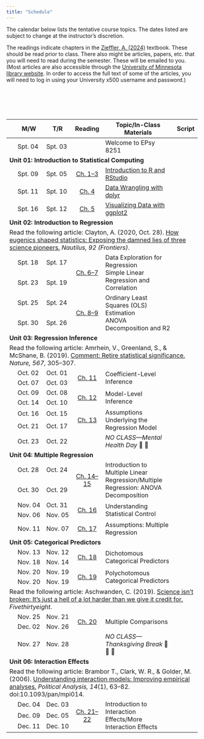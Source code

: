 ```yaml
---
title: "Schedule"
---
```



The calendar below lists the tentative course topics. The dates listed are subject to change at the instructor's discretion.


The readings indicate chapters in the [Zieffler, A. (2024)](https://zief0002.github.io/modeling/) textbook. These should be read prior to class. There also might be articles, papers, etc. that you will need to read during the semester. These will be emailed to you. (Most articles are also accessible through the [University of Minnesota library website](http://www.lib.umn.edu). In order to access the full text of some of the articles, you will need to log in using your University x500 username and password.)


<!-- As part of the course, there are several articles, papers and technical reports that you will need to read during the semester. Most of the articles themselves are accessible through the [University of Minnesota library website](http://www.lib.umn.edu). In order to access the full text of some of the articles, you will need to log in using your University x500 username and password. More detailed information, including references or links to specific readings, are linked under the day's "Reading". -->

<br /><br />


<br />


<table class="table">

<!-- <thead> -->
<!-- <tr> -->
<!-- <th style="width:10%;text-align:center"></th> -->
<!-- <th style="width:10%;">Date</th> -->
<!-- <th style="width:10%;text-align:center">Reading</th> -->
<!-- <th style="width:50%;">Topic</th> -->
<!-- <th style="width:10%;text-align:center">Notes</th> -->
<!-- <th style="width:10%;text-align:center">Script</th> -->
<!-- </tr> -->
<!-- </thead> -->

<thead>
<tr>
<th style="width:5%;text-align:center"></th>
<th style="width:10%;">M/W</th>
<th style="width:10%;">T/R</th>
<th style="width:15%;text-align:center">Reading</th>
<th style="width:50%;">Topic/In-Class Materials</th>
<th style="width:10%;text-align:center">Script</th>
</tr>
</thead>

<tbody>

<!-- <span style="margin-left:5px; color:#5a067d;font-size:12px;">*[Notes and Script file updated 09-24-2019]*</span></td> -->



<tr>
<td align="center" style="vertical-align:middle;">&nbsp;</td>
<td>Spt. 04</td>
<td>Spt. 03</td>
<td align="center" style="vertical-align:middle;">
  [<span class="fa fa-book" style="font-size: 20px;"></span>](files/00-welcome-to-8251.html)
</td>
<td>Welcome to EPsy 8251</td>
<td align="center" style="vertical-align:middle;">
  <span class="fa fa-code" style="color: #f1f1f1; font-size: 20px;"></span>
</td>
</tr>


<!-- Unit 01: INTRODUCTION TO STATISTICAL COMPUTING -->

<tr>
<td colspan="7"><b>Unit 01: Introduction to Statistical Computing</b></td>
</tr>

<tr>
<td align="center" style="vertical-align:middle;"></td>
<td>Spt. 09</td>
<td>Spt. 05</td>
<td align="center" style="vertical-align:middle;">
  [Ch. 1--3](https://zief0002.github.io/modeling/01-01-r-and-rstudio-installation.html)
</td>
<td>[Introduction to R and RStudio](worksheets/worksheet-01-01-using-R.html)</td>

<td align="center" style="vertical-align:middle;">
  [<span class="fa fa-code" style="font-size: 20px;"></span>](scripts/01-01-introduction-to-r.R)
</td>
</tr>

<tr>
<td align="center" style="vertical-align:middle;"></td>
<td>Spt. 11</td>
<td>Spt. 10</td>
<td align="center" style="vertical-align:middle;">
  [Ch. 4](https://zief0002.github.io/modeling/01-04-data-wrangling-with-dplyr.html)
</td>
<td>[Data Wrangling with dplyr](worksheets/worksheet-01-04-learning-dplyr.html)</td>
<td align="center" style="vertical-align:middle;">
  [<span class="fa fa-code" style="font-size: 20px;"></span>](scripts/01-04-data-wrangling-with-dplyr.R)
</td>
</tr>

<tr>
<td align="center" style="vertical-align:middle;"></td>
<td>Spt. 16</td>
<td>Spt. 12</td>
<td align="center" style="vertical-align:middle;">
  [Ch. 5](https://zief0002.github.io/modeling/01-05-visualizing-with-ggplot2.html)
</td>
<td>[Visualizing Data with ggplot2](worksheets/worksheet-01-05-ggplot2.html)</td>
<td align="center" style="vertical-align:middle;">
  <!-- [<span class="fa fa-code" style="font-size: 20px;"></span>](scripts/01-05-plotting-with-ggplot2.R) -->
</td>
</tr>


<!-- Unit 02: INTRODUCTION TO REGRESSION -->

<tr>
<td colspan="7"><b>Unit 02: Introduction to Regression</b></td>
</tr>

<tr>
<td colspan="7">Read the following article: Clayton, A. (2020, Oct. 28). [How eugenics shaped statistics: Exposing the damned lies of three science pioneers.](https://nautil.us/how-eugenics-shaped-statistics-238014/) *Nautilus, 92 (Frontiers)*.</td>
</tr>

<tr>
<td align="center" style="vertical-align:middle;"></td>
<td>Spt. 18</td>
<td>Spt. 17</td>
<td align="center" style="vertical-align:middle;" rowspan="2">
  [Ch. 6--7](https://zief0002.github.io/modeling/02-02-simple-regression-and-correlation.html)
</td>
<td style="vertical-align:middle;" rowspan="2">Data Exploration for Regression<br />Simple Linear Regression and Correlation
<td align="center" style="vertical-align:middle;" rowspan="2">
  [<span class="fa fa-code" style="font-size: 20px;"></span>](scripts/02-01-data-exploration-for-regression-description.R) <br />
  [<span class="fa fa-code" style="font-size: 20px;"></span>](scripts/02-02-simple-linear-regression-and-correlation.R)
</td>
</tr>

<tr>
<td align="center" style="vertical-align:middle;"></td>
<td>Spt. 23</td>
<td>Spt. 19</td>
</tr>




<tr>
<td align="center" style="vertical-align:middle;"></td>
<td>Spt. 25</td>
<td>Spt. 24</td>
<td align="center" style="vertical-align:middle;" rowspan="2">
  [Ch. 8--9](https://zief0002.github.io/modeling/02-03-ols-estimation.html)
</td>
<td style="vertical-align:middle;" rowspan="2">Ordinary Least Squares (OLS) Estimation<br />ANOVA Decomposition and R2
<td align="center" style="vertical-align:middle;" rowspan="2">
  [<span class="fa fa-code" style="font-size: 20px;"></span>](scripts/02-03-ols-estimation.R) <br />
  [<span class="fa fa-code" style="font-size: 20px;"></span>](scripts/02-04-anova-decomposition.R)
</td>
</tr>


<tr>
<td align="center" style="vertical-align:middle;"></td>
<td>Spt. 30</td>
<td>Spt. 26</td>
</tr>


<!-- Unit 03: REGRESSION INFERENCE -->

<tr>
<td colspan="7"><b>Unit 03: Regression Inference</b></td>
</tr>

<tr>
<td colspan="7">Read the following article: Amrhein, V., Greenland, S., &amp; McShane, B. (2019). [Comment: Retire statistical significance.](https://www.nature.com/articles/d41586-019-00857-9) *Nature, 567*, 305&ndash;307.</td>
</tr>


<tr>
<td align="center" style="vertical-align:middle;"></td>
<td>Oct. 02</td>
<td>Oct. 01</td>
<td align="center" style="vertical-align:middle;" rowspan="2">
  [Ch. 11](https://zief0002.github.io/modeling/03-01-coefficient-level-inference.html)
</td>
<td style="vertical-align:middle;" rowspan="2">Coefficient-Level Inference</td>
<td align="center" style="vertical-align:middle;" rowspan="2">
  [<span class="fa fa-code" style="font-size: 20px;"></span>](scripts/03-01-coefficient-level-inference.R)
</td>
</tr>

<tr>
<td align="center" style="vertical-align:middle;"></td>
<td>Oct. 07</td>
<td>Oct. 03</td>
</tr>


<tr>
<td align="center" style="vertical-align:middle;"></td>
<td>Oct. 09</td>
<td>Oct. 08</td>
<td align="center" style="vertical-align:middle;" rowspan="2">
  [Ch. 12](https://zief0002.github.io/modeling/03-02-model-level-inference.html)
</td>
<td style="vertical-align:middle;" rowspan="2">Model-Level Inference</td>
<td align="center" style="vertical-align:middle;" rowspan="2">
  [<span class="fa fa-code" style="font-size: 20px;"></span>](scripts/03-02-model-level-inference.R)
</td>
</tr>


<tr>
<td align="center" style="vertical-align:middle;"></td>
<td>Oct. 14</td>
<td>Oct. 10</td>
</tr>


<tr>
<td align="center" style="vertical-align:middle;"></td>
<td>Oct. 16</td>
<td>Oct. 15</td>
<td align="center" style="vertical-align:middle;" rowspan="2">
  [Ch. 13](https://zief0002.github.io/modeling/03-03-model-assumptions.html)
</td>
<td style="vertical-align:middle;" rowspan="2">Assumptions Underlying the Regression Model</td>
<td align="center" style="vertical-align:middle;" rowspan="2">
  [<span class="fa fa-code" style="font-size: 20px;"></span>](scripts/03-03-assumptions-underlying-the-regression-model.R)
</td>
</tr>


<tr>
<td align="center" style="vertical-align:middle;"></td>
<td>Oct. 21</td>
<td>Oct. 17</td>
</tr>


<tr>
<td align="center" style="vertical-align:middle;"></td>
<td>Oct. 23</td>
<td>Oct. 22</td>
<td align="center" style="vertical-align:middle;"></td>
<td style="vertical-align:middle;">*NO CLASS&mdash;Mental Health Day* 🛌 🍷</td>
<td align="center" style="vertical-align:middle;"></td>
</tr>


<!-- Unit 04: MULTIPLE REGRESSION -->

<tr>
<td colspan="7"><b>Unit 04: Multiple Regression</b></td>
</tr>

<tr>
<td align="center" style="vertical-align:middle;"></td>
<td>Oct. 28</td>
<td>Oct. 24</td>
<td align="center" style="vertical-align:middle;" rowspan="2">
  [Ch. 14--15](https://zief0002.github.io/modeling/04-01-intro-to-multiple-regression.html)
</td>
<td style="vertical-align:middle;" rowspan="2">Introduction to Multiple Linear Regression/Multiple Regression: ANOVA Decomposition</td>
<td align="center" style="vertical-align:middle;" rowspan="2">
  [<span class="fa fa-code" style="font-size: 20px;"></span>](scripts/04-01-introduction-to-multiple-regression.R)<br />
  [<span class="fa fa-code" style="font-size: 20px;"></span>](scripts/04-02-multiple-regression-anova-decomposition.R)
</td>
</tr>

<tr>
<td align="center" style="vertical-align:middle;"></td>
<td>Oct. 30</td>
<td>Oct. 29</td>
</tr>


<tr>
<td align="center" style="vertical-align:middle;"></td>
<td>Nov. 04</td>
<td>Oct. 31</td>
<td align="center" style="vertical-align:middle;" rowspan="2">
  [Ch. 16](https://zief0002.github.io/modeling/04-03-understanding-statistical-control.html)
</td>
<td style="vertical-align:middle;" rowspan="2">Understanding Statistical Control</td>
<td align="center" style="vertical-align:middle;" rowspan="2">
  [<span class="fa fa-code" style="font-size: 20px;"></span>](scripts/04-03-understanding-statistical-control.R)
</td>
</tr>

<tr>
<td align="center" style="vertical-align:middle;"></td>
<td>Nov. 06</td>
<td>Nov. 05</td>
</tr>


<tr>
<td align="center" style="vertical-align:middle;"></td>
<td>Nov. 11</td>
<td>Nov. 07</td>
<td align="center" style="vertical-align:middle;">
  [Ch. 17](https://zief0002.github.io/modeling/04-04-assumptions.html)
</td>
<td style="vertical-align:middle;">Assumptions: Multiple Regression</td>
<td align="center" style="vertical-align:middle;">
  [<span class="fa fa-code" style="font-size: 20px;"></span>](scripts/04-04-assumptions-multiple-regression.R)
</td>
</tr>


<!-- Unit 05: CATEGORICAL PREDICTORS -->

<tr>
<td colspan="7"><b>Unit 05: Categorical Predictors</b></td>
</tr>


<tr>
<td align="center" style="vertical-align:middle;"></td>
<td>Nov. 13</td>
<td>Nov. 12</td>
<td align="center" style="vertical-align:middle;" rowspan="2">
  [Ch. 18](https://zief0002.github.io/modeling/05-01-dichotomous-predictors.html)
</td>
<td style="vertical-align:middle;" rowspan="2">Dichotomous Categorical Predictors</td>
<td align="center" style="vertical-align:middle;" rowspan="2">
  [<span class="fa fa-code" style="font-size: 20px;"></span>](scripts/05-01-dichotomous-categorical-predictors.R)
</td>
</tr>

<tr>
<td align="center" style="vertical-align:middle;"></td>
<td>Nov. 18</td>
<td>Nov. 14</td>
</tr>


<tr>
<td align="center" style="vertical-align:middle;"></td>
<td>Nov. 20</td>
<td>Nov. 19</td>
<td align="center" style="vertical-align:middle;" rowspan="2">
  [Ch. 19](https://zief0002.github.io/modeling/05-02-polychotomous-predictors.html)
</td>
<td style="vertical-align:middle;" rowspan="2">Polychotomous Categorical Predictors</td>
<td align="center" style="vertical-align:middle;" rowspan="2">
  [<span class="fa fa-code" style="font-size: 20px;"></span>](scripts/05-02-polychotomous-categorical-predictors.R)
</td>
</tr>


<tr>
<td align="center" style="vertical-align:middle;"></td>
<td>Nov. 20</td>
<td>Nov. 19</td>
</tr>

<tr>
<td colspan="7">Read the following article: Aschwanden, C. (2019). [Science isn't broken: It’s just a hell of a lot harder than we give it credit for.](https://fivethirtyeight.com/features/science-isnt-broken/#part1) *Fivethirtyeight*.</td>
</tr>

<tr>
<td align="center" style="vertical-align:middle;"></td>
<td>Nov. 25</td>
<td>Nov. 21</td>
<td align="center" style="vertical-align:middle;" rowspan="2">
  [Ch. 20](https://zief0002.github.io/modeling/05-03-multiple-comparisons.html)
</td>
<td style="vertical-align:middle;" rowspan="2">Multiple Comparisons</td>
<td align="center" style="vertical-align:middle;" rowspan="2">
  [<span class="fa fa-code" style="font-size: 20px;"></span>](scripts/05-03-multiple-comparisons.R)
</td>
</tr>


<tr>
<td align="center" style="vertical-align:middle;"></td>
<td>Dec. 02</td>
<td>Nov. 26</td>
</tr>


<tr>
<td align="center" style="vertical-align:middle;"></td>
<td>Nov. 27</td>
<td>Nov. 28</td>
<td align="center" style="vertical-align:middle;"></td>
<td style="vertical-align:middle;">*NO CLASS&mdash;Thanksgiving Break* 🦃 🌽 🥧</td>
<td align="center" style="vertical-align:middle;"></td>
</tr>


<!-- Unit 06: INTERACTION EFFECTS -->

<tr>
<td colspan="7"><b>Unit 06: Interaction Effects</b></td>
</tr>

<tr>
<td colspan="7">Read the following article: Brambor T., Clark, W. R., &amp; Golder, M. (2006). [Understanding interaction models: Improving empirical analyses.](https://primo.lib.umn.edu/permalink/01UMN_INST/oqqrhb/cdi_proquest_miscellaneous_59706415) *Political Analysis, 14*(1), 63--82. doi:10.1093/pan/mpi014.</td>
</tr>






<tr>
<td align="center" style="vertical-align:middle;"></td>
<td>Dec. 04</td>
<td>Dec. 03</td>
<td align="center" style="vertical-align:middle;"  rowspan="3">
  [Ch. 21--22](https://zief0002.github.io/modeling/06-01-intro-to-interaction-effects.html)
</td>
<td style="vertical-align:middle;"  rowspan="3">Introduction to Interaction Effects/More Interaction Effects</td>
<td align="center" style="vertical-align:middle;"  rowspan="3">
  [<span class="fa fa-code" style="font-size: 20px;"></span>](scripts/06-01-introduction-to-interaction-effects.R)<br />
  [<span class="fa fa-code" style="font-size: 20px;"></span>](scripts/06-02-more-interaction-effects.R)
</td>
</tr>


<tr>
<td align="center" style="vertical-align:middle;"></td>
<td>Dec. 09</td>
<td>Dec. 05</td>
</tr>


<tr>
<td align="center" style="vertical-align:middle;"></td>
<td>Dec. 11</td>
<td>Dec. 10</td>
</tr>


</tbody>
</table>    



